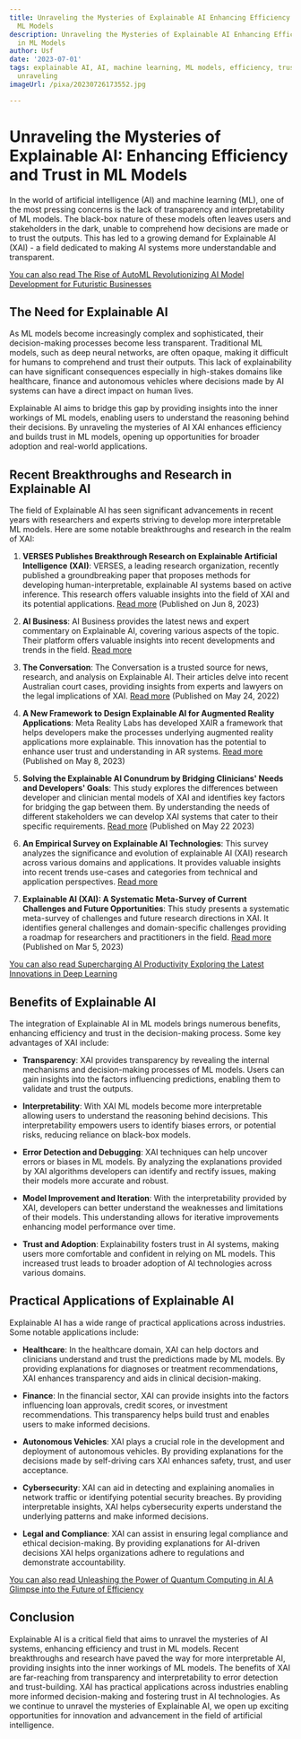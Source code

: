 ```yaml
---
title: Unraveling the Mysteries of Explainable AI Enhancing Efficiency and Trust in
  ML Models
description: Unraveling the Mysteries of Explainable AI Enhancing Efficiency and Trust
  in ML Models
author: Usf
date: '2023-07-01'
tags: explainable AI, AI, machine learning, ML models, efficiency, trust, mysteries
  unraveling
imageUrl: /pixa/20230726173552.jpg

---
```

# Unraveling the Mysteries of Explainable AI: Enhancing Efficiency and Trust in ML Models

In the  world  of artificial intelligence (AI) and machine learning (ML), one  of the most pressing concerns  is the lack of transparency and interpretability of ML  models. The black-box  nature of these models often leaves users and stakeholders in the  dark, unable to comprehend how decisions are  made or to  trust the outputs. This has led to a growing demand for Explainable AI (XAI) - a field  dedicated to making AI systems more understandable and transparent.

[You can also read  The Rise of AutoML Revolutionizing AI Model Development for Futuristic  Businesses](The%20Rise%20of%20AutoML%20Revolutionizing%20AI%20Model%20Development%20for%20Futuristic%20Businesses)


## The Need for Explainable AI

As ML models become increasingly complex and sophisticated, their decision-making processes become less transparent. Traditional ML models, such  as deep neural  networks, are often opaque, making it  difficult for humans to  comprehend and  trust their outputs. This lack of  explainability can have significant consequences especially in high-stakes domains  like healthcare, finance and autonomous vehicles where decisions made by AI systems can have a direct impact on human lives.

Explainable AI aims to bridge  this gap by providing insights into the inner  workings of ML models, enabling users to understand the reasoning behind their decisions. By unraveling the mysteries of AI XAI enhances efficiency and builds trust in ML models, opening up opportunities for  broader adoption and real-world applications.

## Recent Breakthroughs and  Research in Explainable AI

The  field of Explainable AI has seen significant advancements in recent years with researchers and experts striving to develop more interpretable ML models.  Here are some notable breakthroughs and research in the realm of XAI:

1. **VERSES Publishes Breakthrough Research on Explainable Artificial Intelligence (XAI)**: VERSES,  a leading research organization, recently published a groundbreaking paper  that proposes methods for developing  human-interpretable, explainable AI systems based on active inference. This research offers  valuable insights into the field of XAI and its potential applications. [Read more](https://www.globenewswire.com/en/news-release/2023/06/08/2684807/0/en/VERSES-Publishes-Breakthrough-Research-on-Explainable-Artificial-Intelligence-XAI.html) (Published on Jun 8, 2023)

2. **AI Business**: AI Business provides the latest news and expert commentary  on Explainable AI, covering various aspects of the topic. Their platform offers valuable insights into recent developments and  trends in the field. [Read more](https://aibusiness.com/responsible-ai/explainable-ai)

3. **The Conversation**: The Conversation is a trusted source for news, research, and analysis on Explainable AI. Their articles delve into  recent Australian court cases, providing insights from  experts and lawyers on the legal implications of XAI. [Read more](https://theconversation.com/us/topics/explainable-ai-98512) (Published  on  May 24, 2022)

4. **A New Framework to Design Explainable  AI for Augmented Reality Applications**: Meta Reality  Labs  has developed XAIR a framework that helps developers make the processes underlying augmented reality applications more explainable. This innovation has the potential  to enhance user trust and  understanding in  AR systems. [Read more](https://techxplore.com/news/2023-05-framework-ai-augmented-reality-applications.html) (Published  on May 8,  2023)

5. **Solving  the Explainable AI Conundrum by  Bridging Clinicians'  Needs and  Developers'  Goals**: This study explores  the differences between developer and clinician mental models of XAI and identifies key factors for bridging the gap between them. By  understanding the needs of different stakeholders we can develop XAI  systems that cater to their  specific requirements. [Read more](https://www.nature.com/articles/s41746-023-00837-4) (Published on  May 22 2023)

6. **An Empirical Survey on Explainable AI Technologies**: This survey analyzes the  significance and evolution of explainable AI (XAI) research across various domains and applications. It provides valuable insights into recent trends use-cases and  categories from technical and application perspectives. [Read more](https://www.mdpi.com/2079-9292/12/5/1092)

7. **Explainable AI (XAI):  A Systematic Meta-Survey of Current Challenges and Future Opportunities**: This study presents a systematic meta-survey of challenges and  future research directions in XAI. It identifies general challenges and domain-specific challenges  providing a roadmap for researchers and practitioners in the field. [Read more](https://www.sciencedirect.com/science/article/pii/S0950705123000230) (Published on Mar  5, 2023)

[You can also read Supercharging AI Productivity Exploring the Latest Innovations in Deep Learning](Supercharging%20AI%20Productivity%20Exploring%20the%20Latest%20Innovations%20in%20Deep%20Learning)


## Benefits  of Explainable  AI

The integration of Explainable  AI in  ML models brings numerous benefits, enhancing efficiency and trust in the decision-making process. Some  key advantages of XAI include:

- **Transparency**: XAI provides transparency by revealing the internal mechanisms and decision-making  processes of ML models.  Users can gain  insights into the factors  influencing  predictions, enabling them to validate and  trust the outputs.

- **Interpretability**: With XAI ML models become more interpretable allowing users to  understand the  reasoning behind decisions. This interpretability  empowers users to identify biases errors, or potential risks, reducing reliance on black-box models.

- **Error  Detection and Debugging**: XAI techniques can help uncover errors or biases in ML models. By analyzing  the explanations provided by XAI algorithms developers can identify and  rectify issues, making their  models more accurate and robust.

- **Model  Improvement and  Iteration**: With the interpretability provided by XAI, developers can better understand the weaknesses and limitations of  their  models. This understanding allows  for iterative improvements enhancing model performance over time.

- **Trust and  Adoption**: Explainability fosters trust in AI systems,  making users  more comfortable and confident in relying on ML models.  This increased trust leads to broader adoption of AI technologies across various domains.

## Practical Applications of Explainable AI

Explainable AI has a wide range of practical applications across industries. Some notable applications include:

- **Healthcare**: In the healthcare domain, XAI can help doctors and clinicians understand and trust the predictions made by ML  models. By providing explanations for diagnoses  or treatment recommendations, XAI enhances transparency and  aids in clinical decision-making.

-  **Finance**: In the financial sector, XAI can provide insights into the factors  influencing loan approvals, credit scores, or investment recommendations. This transparency helps build trust and enables users to make informed decisions.

- **Autonomous Vehicles**: XAI plays a  crucial role in the development and  deployment of  autonomous vehicles. By providing explanations for the  decisions made by self-driving cars XAI enhances  safety, trust, and user acceptance.

- **Cybersecurity**: XAI can aid in detecting and explaining anomalies in network traffic or identifying potential security breaches.  By providing interpretable insights, XAI helps cybersecurity experts understand the underlying patterns and make informed decisions.

- **Legal and Compliance**: XAI can assist in ensuring legal compliance and  ethical decision-making. By providing explanations for  AI-driven decisions XAI helps  organizations adhere to regulations and demonstrate accountability.

[You can also read Unleashing  the  Power of Quantum Computing in AI A Glimpse into the Future of  Efficiency](Unleashing%20the%20Power%20of%20Quantum%20Computing%20in%20AI%20A%20Glimpse%20into%20the%20Future%20of%20Efficiency)


##  Conclusion

Explainable AI is a  critical field that aims to unravel the mysteries of AI  systems, enhancing efficiency and trust in ML models. Recent breakthroughs and research have paved the way for more interpretable AI,  providing insights into the inner workings of ML models. The benefits of XAI are far-reaching from transparency and interpretability to error  detection and trust-building. XAI has practical applications across industries enabling more informed decision-making and  fostering trust in AI technologies. As we continue to unravel the mysteries of Explainable AI, we open up exciting opportunities for  innovation and advancement in the field of artificial intelligence.
